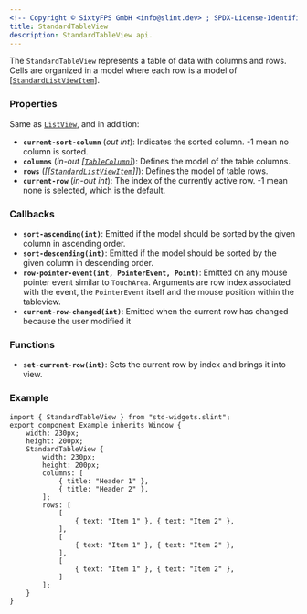 ```yaml
---
<!-- Copyright © SixtyFPS GmbH <info@slint.dev> ; SPDX-License-Identifier: MIT -->
title: StandardTableView
description: StandardTableView api.
---
```


The `StandardTableView` represents a table of data with columns and rows. Cells
are organized in a model where each row is a model of
\[[`StandardListViewItem`](../builtins/structs.md#standardlistviewitem)\].

### Properties

Same as [`ListView`](/master/docs/slint/reference/std-widgets/listview/), and in addition:

-   **`current-sort-column`** (_out_ _int_): Indicates the sorted column. -1 mean no column is sorted.
-   **`columns`** (_in-out_ _\[[`TableColumn`](../builtins/structs.md#tablecolumn)\]_): Defines the model of the table columns.
-   **`rows`** (_\[\[[`StandardListViewItem`](../builtins/structs.md#standardlistviewitem)\]\]_): Defines the model of table rows.
-   **`current-row`** (_in-out_ _int_): The index of the currently active row. -1 mean none is selected, which is the default.

### Callbacks

-   **`sort-ascending(int)`**: Emitted if the model should be sorted by the given column in ascending order.
-   **`sort-descending(int)`**: Emitted if the model should be sorted by the given column in descending order.
-   **`row-pointer-event(int, PointerEvent, Point)`**: Emitted on any mouse pointer event similar to `TouchArea`. Arguments are row index associated with the event, the `PointerEvent` itself and the mouse position within the tableview.
-   **`current-row-changed(int)`**: Emitted when the current row has changed because the user modified it

### Functions

-   **`set-current-row(int)`**: Sets the current row by index and brings it into view.

### Example

```slint
import { StandardTableView } from "std-widgets.slint";
export component Example inherits Window {
    width: 230px;
    height: 200px;
    StandardTableView {
        width: 230px;
        height: 200px;
        columns: [
            { title: "Header 1" },
            { title: "Header 2" },
        ];
        rows: [
            [
                { text: "Item 1" }, { text: "Item 2" },
            ],
            [
                { text: "Item 1" }, { text: "Item 2" },
            ],
            [
                { text: "Item 1" }, { text: "Item 2" },
            ]
        ];
    }
}
```
